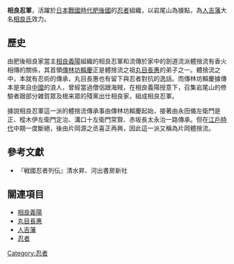 {{refimprove|time=2015-06-02T04:15:29+00:00}}
'''相良忍軍'''，活躍於[[日本戰國時代|日本戰國時代]][[肥後國|肥後國]]的[[忍者|忍者]]組織，以岩尾山為據點，為[[人吉藩|人吉藩]]大名[[相良氏|相良氏]]效力。
== 歷史 ==
由肥後相良家當主[[相良義陽|相良義陽]]組織的相良忍軍和流傳於家中的劍道流派體捨流有香火相傳的關係，其首領[[傳林坊賴慶|傳林坊賴慶]]正是體捨流之祖[[丸目長惠|丸目長惠]]的弟子之一。體捨流之中，本就有忍術的傳承，丸目長惠也有留下與忍者對抗的逸話。而傳林坊賴慶據傳本是來自[[中國|中國]]的浪人，曾經當過僧侶跟海賊，在相良義陽授意下，召集岩尾山的修驗者跟部分雑賀眾及根来眾的殘黨出仕相良家，組成相良忍軍。

據說相良忍軍這一派的體捨流傳承事由傳林坊賴慶起始，接著由永田儀左衛門是正、樅木伊左衛門定治、溝口十左衛門常賢、赤坂長太永治一路傳承。但在[[江戶時代|江戶時代]]中期一度斷絕，後由片岡源之丞喜正再興，因此這一派又稱為片岡體捨流。

== 參考文獻 ==
*『戦國忍者列伝』清水昇、河出書房新社
== 關連項目 ==
*[[相良義陽|相良義陽]]
*[[丸目長惠|丸目長惠]]
*[[人吉藩|人吉藩]]
*[[忍者|忍者]]
[[Category:忍者|Category:忍者]]